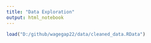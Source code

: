 ```yaml
---
title: "Data Exploration"
output: html_notebook
---
```


```r
load("D:/github/wagegap22/data/cleaned_data.RData")
```
